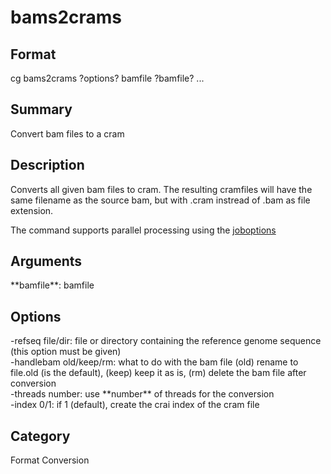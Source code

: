 = bams2crams =

== Format ==
cg bams2crams ?options? bamfile ?bamfile? ...

== Summary ==
Convert bam files to a cram

== Description ==
Converts all given bam files to cram. The resulting cramfiles will have
the same filename as the source bam, but with .cram instread of .bam as
file extension. 

The command supports parallel processing using the [[joboptions]]

== Arguments ==
; **bamfile**: bamfile

== Options ==
; -refseq file/dir: file or directory containing the reference genome sequence (this option must be given)
; -handlebam old/keep/rm: what to do with the bam file (old) rename to file.old (is the default), (keep) keep it as is, (rm) delete the bam file after conversion
; -threads number: use **number** of threads for the conversion
; -index 0/1: if 1 (default), create the crai index of the cram file

== Category ==
Format Conversion
